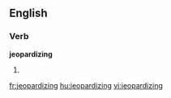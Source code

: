 
==English==

===Verb===
'''jeopardizing'''

# {{present participle of|[[jeopardize]]}}

[[fr:jeopardizing]]
[[hu:jeopardizing]]
[[vi:jeopardizing]]